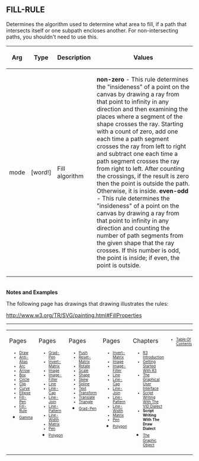 == FILL-RULE== 

Determines the algorithm used to determine what area to fill, if a path that intersects itself or one subpath encloses another. For non-intersecting paths, you shouldn't need to use this.

{| cellspacing="1" cellpadding="4" border="0" style="background: black; color: black"
! bgcolor="silver" | Arg 
! bgcolor="silver" | Type 
! bgcolor="silver" | Description
! bgcolor="silver" | Values
|- 
| bgcolor="white" | mode
| bgcolor="white" | [word!]
| bgcolor="white" | Fill algorithm
| bgcolor="white" | '''non-zero''' - This rule determines the "insideness" of a point on the canvas by drawing a ray from that point to infinity in any direction and then examining the places where a segment of the shape crosses the ray. Starting with a count of zero, add one each time a path segment crosses the ray from left to right and subtract one each time a path segment crosses the ray from right to left. After counting the crossings, if the result is zero then the point is outside the path. Otherwise, it is inside.
'''even-odd''' - This rule determines the "insideness" of a point on the canvas by drawing a ray from that point to infinity in any direction and counting the number of path segments from the given shape that the ray crosses. If this number is odd, the point is inside; if even, the point is outside.
|}
<br>'''Notes and Examples'''
<p>The following page has drawings that drawing illustrates the rules:</p>
<p>http://www.w3.org/TR/SVG/painting.html#FillProperties</p>



----
<TABLE WIDTH=100%><TR><TD ALIGN=LEFT VALIGN=TOP WIDTH=15%>
Pages
<font size=1>
*[[Draw]]
*[[Anti-Alias]]
*[[Arc]]
*[[Arrow]]
*[[Box]]
*[[Circle]]
*[[Clip]]
*[[Curve]]
*[[Ellipse]]
*[[Fill-Pen]]
*[[Fill-Rule]]
*[[Gamma]]</font></TD>

<TD ALIGN=LEFT VALIGN=TOP WIDTH=15%>
Pages
<font size=1>
*[[Grad-Pen]]
*[[Invert-Matrix]]
*[[Image]]
*[[Image-Filter]]
*[[Line]]
*[[Line-Cap]]
*[[Line-Join]]
*[[Line-Pattern]]
*[[Line-Width]]
*[[Matrix]]
*[[Pen]]
*[[Polygon]]</font></TD>

<TD ALIGN=LEFT VALIGN=TOP WIDTH=15%>
Pages
<font size=1>
*[[Push]]
*[[Reset-Matrix]]
*[[Rotate]]
*[[Scale]]
*[[Shape]]
*[[Skew]]
*[[Spline]]
*[[Text]]
*[[Transform]]
*[[Translate]]
*[[Triangle]]
*[[Grad-Pen]]</font></TD>


<TD ALIGN=LEFT VALIGN=TOP WIDTH=15%>
Pages
<font size=1>

*[[Invert-Matrix]]
*[[Image]]
*[[Image-Filter]]
*[[Line]]
*[[Line-Cap]]
*[[Line-Join]]
*[[Line-Pattern]]
*[[Line-Width]]
*[[Matrix]]
*[[Pen]]
*[[Polygon]]</font></TD>

<TD ALIGN=LEFT VALIGN=TOP width=30%>
Chapters
<font size=1>
*[[R3 Introduction]]
*[[Getting Started With R3]]
*[[The Graphical User Interface]]
*[[Script Writing With The Visual Interface Dialect|Script Writing With The VID Dialect]]
*'''Script Writing With The Draw Dialect'''
*[[The Graphic Object]]</font></TD>

<TD ALIGN=LEFT VALIGN=TOP WIDTH=10%>
<font size=1>
*[[Table Of Contents]]
</font></TD>
</TR></TABLE>